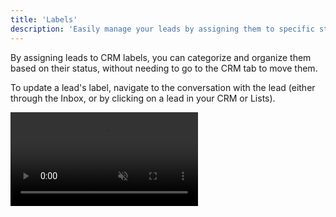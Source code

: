 ```yaml
---
title: 'Labels'
description: 'Easily manage your leads by assigning them to specific stages of your pipeline directly from your conversation.'
---
```


By assigning leads to CRM labels, you can categorize and organize them based on their status, without needing to go to the CRM tab to move them.

To update a lead's label, navigate to the conversation with the lead (either through the Inbox, or by clicking on a lead in your CRM or Lists).

<video autoplay muted loop playsinline className="w-full aspect-video" src="/videos/guides_add_lead_to_label.mp4" />
In the sidebar, simply update their label, and the changes will be auto-saved.